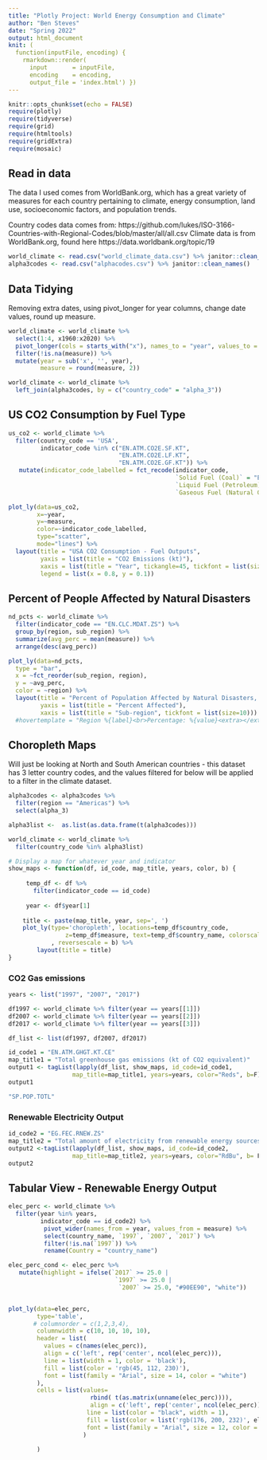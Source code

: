 ```yaml
---
title: "Plotly Project: World Energy Consumption and Climate"
author: "Ben Steves"
date: "Spring 2022"
output: html_document
knit: (
  function(inputFile, encoding) { 
    rmarkdown::render( 
      input       = inputFile, 
      encoding    = encoding, 
      output_file = 'index.html') })
---
```


```r
knitr::opts_chunk$set(echo = FALSE)
require(plotly)
require(tidyverse)
require(grid)
require(htmltools)
require(gridExtra)
require(mosaic)
```

## Read in data

The data I used comes from WorldBank.org, which has a great variety of measures for each country pertaining to climate, energy consumption, land use, socioeconomic factors, and population trends. 

Country codes data comes from: https://github.com/lukes/ISO-3166-Countries-with-Regional-Codes/blob/master/all/all.csv
Climate data is from WorldBank.org, found here https://data.worldbank.org/topic/19

```r
world_climate <- read.csv("world_climate_data.csv") %>% janitor::clean_names()
alpha3codes <- read.csv("alphacodes.csv") %>% janitor::clean_names()
```

## Data Tidying

Removing extra dates, using pivot_longer for year columns, change date values, round up measure.

```r
world_climate <- world_climate %>%
  select(1:4, x1960:x2020) %>%
  pivot_longer(cols = starts_with("x"), names_to = "year", values_to = "measure") %>%
  filter(!is.na(measure)) %>%
  mutate(year = sub('x', '', year),
         measure = round(measure, 2))

world_climate <- world_climate %>%
  left_join(alpha3codes, by = c("country_code" = "alpha_3"))
```

## US CO2 Consumption by Fuel Type

```r
us_co2 <- world_climate %>%
  filter(country_code == 'USA', 
         indicator_code %in% c("EN.ATM.CO2E.SF.KT", 
                               "EN.ATM.CO2E.LF.KT", 
                               "EN.ATM.CO2E.GF.KT")) %>%
   mutate(indicator_code_labelled = fct_recode(indicator_code, 
                                               `Solid Fuel (Coal)` = "EN.ATM.CO2E.SF.KT",
                                               `Liquid Fuel (Petroleum)` = "EN.ATM.CO2E.LF.KT",
                                               `Gaseous Fuel (Natural Gas)` = "EN.ATM.CO2E.GF.KT"))

plot_ly(data=us_co2, 
        x=~year, 
        y=~measure, 
        color=~indicator_code_labelled, 
        type="scatter", 
        mode="lines") %>%
  layout(title = "USA CO2 Consumption - Fuel Outputs",
         yaxis = list(title = "CO2 Emissions (kt)"),
         xaxis = list(title = "Year", tickangle=45, tickfont = list(size=10)),
         legend = list(x = 0.8, y = 0.1))
```

## Percent of People Affected by Natural Disasters

```r
nd_pcts <- world_climate %>%
  filter(indicator_code == "EN.CLC.MDAT.ZS") %>%
  group_by(region, sub_region) %>%
  summarize(avg_perc = mean(measure)) %>%
  arrange(desc(avg_perc))

plot_ly(data=nd_pcts,
  type = "bar",
  x = ~fct_reorder(sub_region, region),
  y = ~avg_perc, 
  color = ~region) %>%
  layout(title = "Percent of Population Affected by Natural Disasters, 1990-2009",
         yaxis = list(title = "Percent Affected"),
         xaxis = list(title = "Sub-region", tickfont = list(size=10)))
  #hovertemplate = "Region %{label}<br>Percentage: %{value}<extra></extra>")
```

## Choropleth Maps

Will just be looking at North and South American countries - this dataset has 3 letter country codes, and the values filtered for below will be applied to a filter in the climate dataset.

```r
alpha3codes <- alpha3codes %>%
  filter(region == "Americas") %>%
  select(alpha_3)

alpha3list <-  as.list(as.data.frame(t(alpha3codes)))

world_climate <- world_climate %>%
  filter(country_code %in% alpha3list)
```

```r
# Display a map for whatever year and indicator 
show_maps <- function(df, id_code, map_title, years, color, b) {
  
     temp_df <- df %>% 
       filter(indicator_code == id_code)
    
     year <- df$year[1]
     
    title <- paste(map_title, year, sep=', ')
    plot_ly(type='choropleth', locations=temp_df$country_code,
                z=temp_df$measure, text=temp_df$country_name, colorscale=color
            , reversescale = b) %>%
        layout(title = title)
}
```

### CO2 Gas emissions

```r
years <- list("1997", "2007", "2017")

df1997 <- world_climate %>% filter(year == years[[1]])
df2007 <- world_climate %>% filter(year == years[[2]])
df2017 <- world_climate %>% filter(year == years[[3]])

df_list <- list(df1997, df2007, df2017)

id_code1 = "EN.ATM.GHGT.KT.CE"
map_title1 = "Total greenhouse gas emissions (kt of CO2 equivalent)"
output1 <- tagList(lapply(df_list, show_maps, id_code=id_code1, 
                  map_title=map_title1, years=years, color="Reds", b=F))
output1

"SP.POP.TOTL"


```

### Renewable Electricity Output

```r
id_code2 = "EG.FEC.RNEW.ZS"
map_title2 = "Total amount of electricity from renewable energy sources (% total)"
output2 <-tagList(lapply(df_list, show_maps, id_code=id_code2, 
                  map_title=map_title2, years=years, color="RdBu", b= F))
output2
```

## Tabular View - Renewable Energy Output

```r
elec_perc <- world_climate %>%
  filter(year %in% years, 
         indicator_code == id_code2) %>%
          pivot_wider(names_from = year, values_from = measure) %>%
          select(country_name, `1997`, `2007`, `2017`) %>%
          filter(!is.na(`1997`)) %>%
          rename(Country = "country_name")

elec_perc_cond <- elec_perc %>%
   mutate(highlight = ifelse(`2017` >= 25.0 |
                              `1997` >= 25.0 |
                               `2007` >= 25.0, "#90EE90", "white"))


plot_ly(data=elec_perc,
        type='table',
       # columnorder = c(1,2,3,4),
        columnwidth = c(10, 10, 10, 10),
        header = list(
          values = c(names(elec_perc)),
          align = c('left', rep('center', ncol(elec_perc))),
          line = list(width = 1, color = 'black'),
          fill = list(color = 'rgb(45, 112, 230)'),
          font = list(family = "Arial", size = 14, color = "white")
        ),
        cells = list(values=
                       rbind( t(as.matrix(unname(elec_perc)))),
                       align = c('left', rep('center', ncol(elec_perc))),
                      line = list(color = "black", width = 1),
                      fill = list(color = list('rgb(176, 200, 232)', elec_perc_cond$highlight)),
                      font = list(family = "Arial", size = 12, color = c("black"))
                     )
        
        )
```



